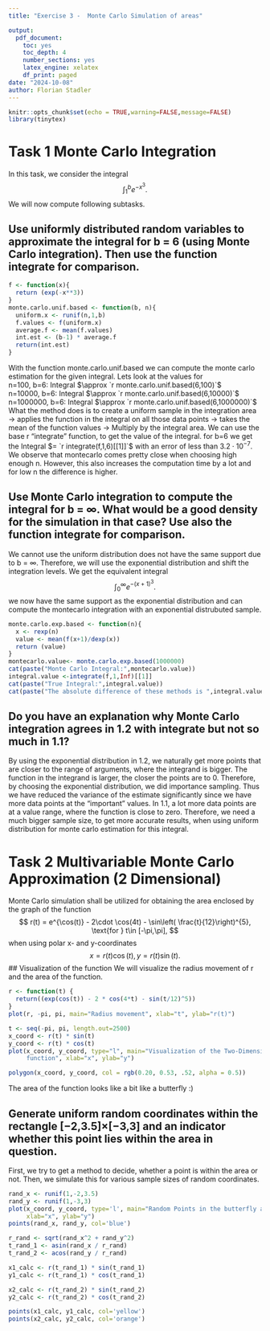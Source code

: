 ```yaml
---
title: "Exercise 3 -  Monte Carlo Simulation of areas"

output:
  pdf_document:
    toc: yes
    toc_depth: 4
    number_sections: yes
    latex_engine: xelatex
    df_print: paged
date: "2024-10-08"
author: Florian Stadler
---
```


```r
knitr::opts_chunk$set(echo = TRUE,warning=FALSE,message=FALSE)
library(tinytex)
```

# Task 1 Monte Carlo Integration
In this task, we consider the integral
$$
\int_1^b{e^{-x^3}}.
$$
We will now compute following subtasks.

## Use uniformly distributed random variables to approximate the integral for b = 6 (using Monte Carlo integration). Then use the function integrate for comparison.

```r
f <- function(x){
  return (exp(-x**3))
}
monte.carlo.unif.based <- function(b, n){
  uniform.x <- runif(n,1,b)
  f.values <- f(uniform.x)
  average.f <- mean(f.values)
  int.est <- (b-1) * average.f
  return(int.est)
}

```
With the function monte.carlo.unif.based we can compute the monte carlo estimation for the given integral. Lets look at the values for  
n=100, b=6: Integral $\approx `r monte.carlo.unif.based(6,100)`$   
n=10000, b=6: Integral $\approx `r monte.carlo.unif.based(6,10000)`$  
n=1000000, b=6: Integral $\approx `r monte.carlo.unif.based(6,1000000)`$  
What the method does is to create a uniform sample in the integration area -> applies the function in the integral on all those data points -> takes the mean of the function values -> Multiply by the integral area. 
We can use the base r "integrate" function, to get the value of the integral.
for b=6 we get the Integral $= `r integrate(f,1,6)[[1]]`$ with an error of less than $3.2\cdot 10^{-7}$.
We observe that montecarlo comes pretty close when choosing high enough n. However, this also increases the computation time by a lot and for low n the difference is higher.


## Use Monte Carlo integration to compute the integral for b = ∞. What would be a good density for the simulation in that case? Use also the function integrate for comparison.
We cannot use the uniform distribution does not have the same support due to b = ∞. Therefore, we will use the exponential distribution and shift the integration levels. We get the equivalent integral
$$
\int_0^∞{e^{-(x+1)^3}}.
$$
we now have the same support as the exponential distribution and can compute the montecarlo integration with an exponential distrubuted sample.
```r
monte.carlo.exp.based <- function(n){
  x <- rexp(n)
  value <- mean(f(x+1)/dexp(x))
  return (value)
}
montecarlo.value<- monte.carlo.exp.based(1000000)
cat(paste("Monte Carlo Integral:",montecarlo.value))
integral.value <-integrate(f,1,Inf)[[1]]
cat(paste("True Integral:",integral.value))
cat(paste("The absolute difference of these methods is ",integral.value-montecarlo.value))
```
## Do you have an explanation why Monte Carlo integration agrees in 1.2 with integrate but not so much in 1.1?
By using the exponential distribution in 1.2, we naturally get more points that are closer to the range of arguments, where the integrand is bigger. The function in the integrand is larger, the closer the points are to 0.  Therefore, by choosing the exponential distribution, we did importance sampling. Thus we have reduced the variance of the estimate significantly since we have more data points at the "important" values. In 1.1, a lot more data points are at a value range, where the function is close to zero. Therefore, we need a much bigger sample size, to get more accurate results, when using uniform distribution for monte carlo estimation for this integral.

# Task 2 Multivariable Monte Carlo Approximation (2 Dimensional)
Monte Carlo simulation shall be utilized for obtaining the area enclosed by the graph of the function 
$$
r(t) = e^{\cos(t)} - 2\cdot \cos(4t) - \sin\left( \frac{t}{12}\right)^{5}, \text{for } t\in [-\pi,\pi],
$$
when using polar x- and y-coordinates
$$
x = r(t) \cos(t), y= r(t)\sin(t).
$$
## Visualization of the function
We will visualize the radius movement of r and the area of the function.
```r
r <- function(t) {
  return((exp(cos(t)) - 2 * cos(4*t) - sin(t/12)^5))
}
plot(r, -pi, pi, main="Radius movement", xlab="t", ylab="r(t)")

t <- seq(-pi, pi, length.out=2500)
x_coord <- r(t) * sin(t)
y_coord <- r(t) * cos(t)
plot(x_coord, y_coord, type="l", main="Visualization of the Two-Dimensional Movement of the polar 
     function", xlab="x", ylab="y")

polygon(x_coord, y_coord, col = rgb(0.20, 0.53, .52, alpha = 0.5))
```
The area of the function looks like a bit like a butterfly :)

## Generate uniform random coordinates within the rectangle [−2,3.5]×[−3,3] and an indicator whether this point lies within the area in question.
First, we try to get a method to decide, whether a point is within the area or not. Then, we simulate this for various sample sizes of random coordinates.
```r
rand_x <- runif(1,-2,3.5)
rand_y <- runif(1,-3,3)
plot(x_coord, y_coord, type='l', main="Random Points in the butterfly area", 
     xlab="x", ylab="y")
points(rand_x, rand_y, col='blue')

r_rand <- sqrt(rand_x^2 + rand_y^2)
t_rand_1 <- asin(rand_x / r_rand)
t_rand_2 <- acos(rand_y / r_rand)

x1_calc <- r(t_rand_1) * sin(t_rand_1) 
y1_calc <- r(t_rand_1) * cos(t_rand_1) 

x2_calc <- r(t_rand_2) * sin(t_rand_2) 
y2_calc <- r(t_rand_2) * cos(t_rand_2)  

points(x1_calc, y1_calc, col='yellow')
points(x2_calc, y2_calc, col='orange') 


```


